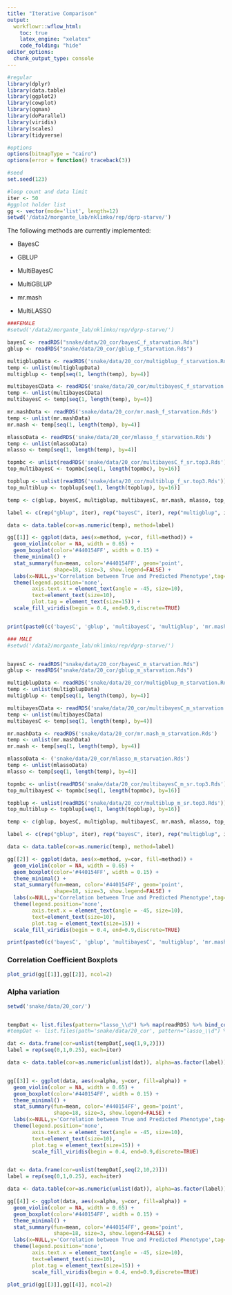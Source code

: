 ```yaml
---
title: "Iterative Comparison"
output:
  workflowr::wflow_html:
    toc: true
    latex_engine: "xelatex"
    code_folding: "hide"
editor_options:
  chunk_output_type: console
---
```



```r
#regular
library(dplyr)
library(data.table)
library(ggplot2)
library(cowplot)
library(qqman)
library(doParallel)
library(viridis)
library(scales)
library(tidyverse)

#options
options(bitmapType = "cairo")
options(error = function() traceback(3))

#seed
set.seed(123)

#loop count and data limit
iter <- 50
#ggplot holder list
gg <- vector(mode='list', length=12)
setwd('/data2/morgante_lab/nklimko/rep/dgrp-starve/')

```

The following methods are currently implemented:

- BayesC

- GBLUP

- MultiBayesC

- MultiGBLUP

- mr.mash

- MultiLASSO



```r

###FEMALE
#setwd('/data2/morgante_lab/nklimko/rep/dgrp-starve/')

bayesC <- readRDS("snake/data/20_cor/bayesC_f_starvation.Rds")
gblup <- readRDS("snake/data/20_cor/gblup_f_starvation.Rds")

multigblupData <- readRDS('snake/data/20_cor/multigblup_f_starvation.Rds')
temp <- unlist(multigblupData)
multigblup <- temp[seq(1, length(temp), by=4)]

multibayesCData <- readRDS('snake/data/20_cor/multibayesC_f_starvation.Rds')
temp <- unlist(multibayesCData)
multibayesC <- temp[seq(1, length(temp), by=4)]

mr.mashData <- readRDS('snake/data/20_cor/mr.mash_f_starvation.Rds')
temp <- unlist(mr.mashData)
mr.mash <- temp[seq(1, length(temp), by=4)]

mlassoData <- readRDS('snake/data/20_cor/mlasso_f_starvation.Rds')
temp <- unlist(mlassoData)
mlasso <- temp[seq(1, length(temp), by=4)]

topmbc <- unlist(readRDS('snake/data/20_cor/multibayesC_f_sr.top3.Rds'))
top_multibayesC <- topmbc[seq(1, length(topmbc), by=16)]

topblup <- unlist(readRDS('snake/data/20_cor/multiblup_f_sr.top3.Rds'))
top_multiblup <- topblup[seq(1, length(topblup), by=16)]

temp <- c(gblup, bayesC, multigblup, multibayesC, mr.mash, mlasso, top_multiblup, top_multibayesC)

label <- c(rep("gblup", iter), rep("bayesC", iter), rep("multigblup", iter), rep("multibayesC", iter), rep("mr.mash", iter), rep('mlasso', iter), rep('top_multiblup', iter), rep("top_multibayesC", iter))

data <- data.table(cor=as.numeric(temp), method=label)

gg[[1]] <- ggplot(data, aes(x=method, y=cor, fill=method)) +
  geom_violin(color = NA, width = 0.65) +
  geom_boxplot(color='#440154FF', width = 0.15) +
  theme_minimal() +
  stat_summary(fun=mean, color='#440154FF', geom='point', 
               shape=18, size=3, show.legend=FALSE) +
  labs(x=NULL,y='Correlation between True and Predicted Phenotype',tag='F') +
  theme(legend.position='none',
        axis.text.x = element_text(angle = -45, size=10),
        text=element_text(size=10),
        plot.tag = element_text(size=15)) +
  scale_fill_viridis(begin = 0.4, end=0.9,discrete=TRUE)


print(paste0(c('bayesC', 'gblup', 'multibayesC', 'multigblup', 'mr.mash', 'top_multibayesC', 'top_multiblup'),': ',c(mean(bayesC), mean(gblup), mean(multibayesC), mean(multigblup), mean(mr.mash), mean(top_multibayesC), mean(top_multiblup))))


```


```r

### MALE
#setwd('/data2/morgante_lab/nklimko/rep/dgrp-starve/')


bayesC <- readRDS("snake/data/20_cor/bayesC_m_starvation.Rds")
gblup <- readRDS("snake/data/20_cor/gblup_m_starvation.Rds")

multigblupData <- readRDS('snake/data/20_cor/multigblup_m_starvation.Rds')
temp <- unlist(multigblupData)
multigblup <- temp[seq(1, length(temp), by=4)]

multibayesCData <- readRDS('snake/data/20_cor/multibayesC_m_starvation.Rds')
temp <- unlist(multibayesCData)
multibayesC <- temp[seq(1, length(temp), by=4)]

mr.mashData <- readRDS('snake/data/20_cor/mr.mash_m_starvation.Rds')
temp <- unlist(mr.mashData)
mr.mash <- temp[seq(1, length(temp), by=4)]

mlassoData <- ('snake/data/20_cor/mlasso_m_starvation.Rds')
temp <- unlist(mlassoData)
mlasso <- temp[seq(1, length(temp), by=4)]

topmbc <- unlist(readRDS('snake/data/20_cor/multibayesC_m_sr.top3.Rds'))
top_multibayesC <- topmbc[seq(1, length(topmbc), by=16)]

topblup <- unlist(readRDS('snake/data/20_cor/multiblup_m_sr.top3.Rds'))
top_multiblup <- topblup[seq(1, length(topblup), by=16)]

temp <- c(gblup, bayesC, multigblup, multibayesC, mr.mash, mlasso, top_multiblup, top_multibayesC)

label <- c(rep("gblup", iter), rep("bayesC", iter), rep("multigblup", iter), rep("multibayesC", iter), rep("mr.mash", iter), rep('mlasso', iter), rep('top_multiblup', iter), rep("top_multibayesC", iter))

data <- data.table(cor=as.numeric(temp), method=label)

gg[[2]] <- ggplot(data, aes(x=method, y=cor, fill=method)) +
  geom_violin(color = NA, width = 0.65) +
  geom_boxplot(color='#440154FF', width = 0.15) +
  theme_minimal() +
  stat_summary(fun=mean, color='#440154FF', geom='point', 
               shape=18, size=3, show.legend=FALSE) +
  labs(x=NULL,y='Correlation between True and Predicted Phenotype',tag='M') +
  theme(legend.position='none',
        axis.text.x = element_text(angle = -45, size=10),
        text=element_text(size=10),
        plot.tag = element_text(size=15)) +
  scale_fill_viridis(begin = 0.4, end=0.9,discrete=TRUE)

print(paste0(c('bayesC', 'gblup', 'multibayesC', 'multigblup', 'mr.mash', 'top_multibayesC', 'top_multiblup'),': ',c(mean(bayesC), mean(gblup), mean(multibayesC), mean(multigblup), mean(mr.mash), mean(top_multibayesC), mean(top_multiblup))))


```

### Correlation Coefficient Boxplots


```r

plot_grid(gg[[1]],gg[[2]], ncol=2)

```



### Alpha variation

```r

setwd('snake/data/20_cor/')


tempDat <- list.files(pattern="lasso_\\d") %>% map(readRDS) %>% bind_cols()
#tempDat <- list.files(path='snake/data/20_cor', pattern="lasso_\\d") %>% map(readRDS) %>% bind_cols()

dat <- data.frame(cor=unlist(tempDat[,seq(1,9,2)]))
label = rep(seq(0,1,0.25), each=iter)

data <- data.table(cor=as.numeric(unlist(dat)), alpha=as.factor(label))


gg[[3]] <- ggplot(data, aes(x=alpha, y=cor, fill=alpha)) +
  geom_violin(color = NA, width = 0.65) +
  geom_boxplot(color='#440154FF', width = 0.15) +
  theme_minimal() +
  stat_summary(fun=mean, color='#440154FF', geom='point', 
               shape=18, size=3, show.legend=FALSE) +
  labs(x=NULL,y='Correlation between True and Predicted Phenotype',tag='F') +
  theme(legend.position='none',
        axis.text.x = element_text(angle = -45, size=10),
        text=element_text(size=10),
        plot.tag = element_text(size=15)) +
        scale_fill_viridis(begin = 0.4, end=0.9,discrete=TRUE)


dat <- data.frame(cor=unlist(tempDat[,seq(2,10,2)]))
label = rep(seq(0,1,0.25), each=iter)

data <- data.table(cor=as.numeric(unlist(dat)), alpha=as.factor(label))

gg[[4]] <- ggplot(data, aes(x=alpha, y=cor, fill=alpha)) +
  geom_violin(color = NA, width = 0.65) +
  geom_boxplot(color='#440154FF', width = 0.15) +
  theme_minimal() +
  stat_summary(fun=mean, color='#440154FF', geom='point', 
               shape=18, size=3, show.legend=FALSE) +
  labs(x=NULL,y='Correlation between True and Predicted Phenotype',tag='M') +
  theme(legend.position='none',
        axis.text.x = element_text(angle = -45, size=10),
        text=element_text(size=10),
        plot.tag = element_text(size=15)) +
        scale_fill_viridis(begin = 0.4, end=0.9,discrete=TRUE)


```



```r


plot_grid(gg[[3]],gg[[4]], ncol=2)



```






